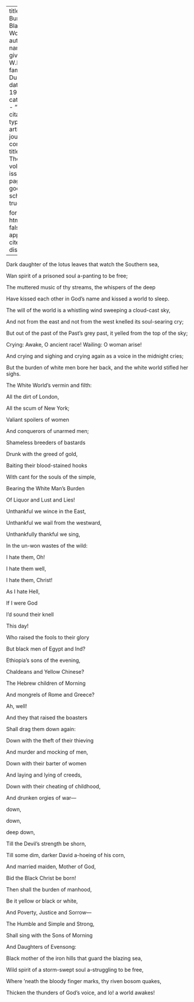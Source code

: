 
---
title: 'The Burden of Black Women'
author:
  - name:
      given: W.E.B.
      family: Du Bois
date: May 1914
categories: 
  - ""
citation: 
  type: article-journal
  container-title: The Crisis
  volume: 9
  issue: 1
  page: 31
google-scholar: true

format:
  html:
    toc: false
    appendix-cite-as: display
---



<div class="poem">
<p class = "verse">Dark daughter of the lotus leaves that watch the Southern sea,</p>
<p class = "verse">Wan spirit of a prisoned soul a-panting to be free;</p>
<p class = "verse indent">The muttered music of thy streams, the whispers of the deep</p>
<p class = "verse indent"> Have kissed each other in God&rsquo;s name and kissed a world to sleep.</p>

<div class="poem">
</div>
<p class = "verse">The will of the world is a whistling wind sweeping a cloud-cast sky,
<p class = "verse">And not from the east and not from the west knelled its soul-searing cry;
<p class = "verse">But out of the past of the Past&rsquo;s grey past, it yelled from the top of the sky;
<p class = "verse indent">Crying: Awake, O ancient race! Wailing: O woman arise!
<p class = "verse indent">And crying and sighing and crying again as a voice in the midnight cries;
<p class = "verse indent">But the burden of white men bore her back, and the white world stifled her sighs.

<div class="poem">
</div>
<p class = "verse">The White World&rsquo;s vermin and filth:
<p class = "verse indent">All the dirt of London,
<p class = "verse indent">All the scum of New York;
<p class = "verse indent">Valiant spoilers of women
<p class = "verse indent">And conquerors of unarmed men;
<p class = "verse indent">Shameless breeders of bastards
<p class = "verse indent">Drunk with the greed of gold,
<p class = "verse indent">Baiting their blood-stained hooks
<p class = "verse indent">With cant for the souls of the simple,
<p class = "verse indent">Bearing the White Man&rsquo;s Burden
<p class = "verse indent">Of Liquor and Lust and Lies!
<p class = "verse indent">Unthankful we wince in the East,
<p class = "verse indent">Unthankful we wail from the westward,
<p class = "verse indent">Unthankfully thankful we sing,
<p class = "verse indent">In the un-won wastes of the wild:
<p class = "verse big-indent">I hate them, Oh!
<p class = "verse big-indent">I hate them well,
<p class = "verse big-indent">I hate them, Christ!
<p class = "verse big-indent">As I hate Hell,
<p class = "verse big-indent">If I were God
<p class = "verse big-indent">I&rsquo;d sound their knell
<p class = "verse big-indent">This day!
</div>

<div class="poem">
<p class = "verse indent">Who raised the fools to their glory
<p class = "verse indent">But black men of Egypt and Ind?
<p class = "verse indent">Ethiopia&rsquo;s sons of the evening,
<p class = "verse indent">Chaldeans and Yellow Chinese?
<p class = "verse indent">The Hebrew children of Morning
<p class = "verse indent">And mongrels of Rome and Greece?
<p class = "verse big-indent">Ah, well!
</div>

<div class="poem">
<p class = "verse">And they that raised the boasters
<p class = "verse">Shall drag them down again:
<p class = "verse">Down with the theft of their thieving
<p class = "verse">And murder and mocking of men,
<p class = "verse">Down with their barter of women
<p class = "verse">And laying and lying of creeds,
<p class = "verse">Down with their cheating of childhood,
<p class = "verse">And drunken orgies of war&mdash;
<p class = "verse big-indent">down,
<p class = "verse bigger-indent">down,
<p class = "verse biggest-indent">deep down,
</div>

<div class="poem">
<p class = "verse">Till the Devil&rsquo;s strength be shorn,
<p class = "verse">Till some dim, darker David a-hoeing of his corn,
<p class = "verse">And married maiden, Mother of God,
<p class = "verse">Bid the Black Christ be born!
</div>

<div class="poem">
<p class = "verse">Then shall the burden of manhood,
<p class = "verse">Be it yellow or black or white,
<p class = "verse">And Poverty, Justice and Sorrow&mdash;
<p class = "verse">The Humble and Simple and Strong,
<p class = "verse">Shall sing with the Sons of Morning
<p class = "verse">And Daughters of Evensong:
</div>

<div class="poem">
<p class = "verse">Black mother of the iron hills that guard the blazing sea,
<p class = "verse">Wild spirit of a storm-swept soul a-struggling to be free,
<p class = "verse">Where &rsquo;neath the bloody finger marks, thy riven bosom quakes,
<p class = "verse">Thicken the thunders of God&rsquo;s voice, and lo! a world awakes!
</div>

